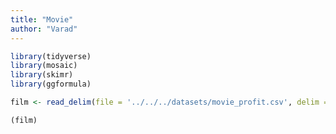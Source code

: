 ```yaml
---
title: "Movie"
author: "Varad"
---
```


```r
library(tidyverse)
library(mosaic)
library(skimr)
library(ggformula)
```

```r
film <- read_delim(file = '../../../datasets/movie_profit.csv', delim = ';')

(film)
```
